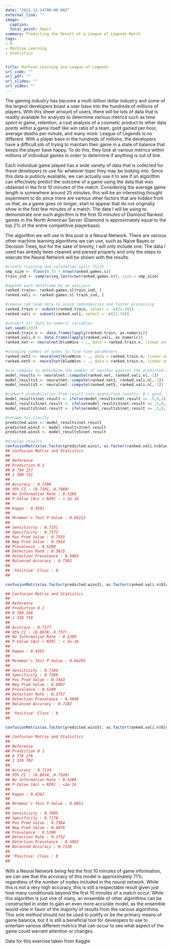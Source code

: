 ```yaml
---
date: "2021-12-14T00:00:00Z"
external_link: ""
image:
  caption:
  focal_point: Smart
summary: Predicting the Result of a League of Legends Match
tags:
- R
- Machine Learning
- Statistics 


title: Machine Learning and League of Legends
url_code: ""
url_pdf: ""
url_slides: ""
url_video: ""
---
```


The gaming industry has become a multi-billion dollar industry and some of the largest developers boast a user base into the hundreds of millions of players. With this sheer amount of users, there will be lots of data that is readily available for analysts to determine various metrics such as time spent in game, retention, a cost analysis of a cosmetic product to other data points within a game itself like win ratio of a team, gold gained per hour, average deaths per minute, and many more. League of Legends is no different. With a player base in the hundreds of millions, the developers have a difficult job of trying to maintain their game in a state of balance that keeps the player base happy. To do this, they look at various metrics within millions of individual games in order to determine if anything is out of line. 

Each individual game played has a wide variety of data that is collected for these developers to use for whatever topic they may be looking into. Since this data is publicly available, we can actually use it to see if an algorithm can effectively predict the outcome of a game using the data that was obtained in the first 10 minutes of the match. Considering the average game length is somewhere around 25 minutes, this will be an interesting thought experiment to do since there are various other factors that are hidden from us that, as a game goes on longer, start to appear that do not originally show in the first few minutes of a match. The data I will be using to demonstrate one such algorithm is the first 10 minutes of Diamond Ranked games in the North American Server (Diamond is approximately equal to the top 2% of the entire competitive playerbase).

The algorithm we will use in this post is a Neural Network. There are various other machine learning algorithms we can use, such as Naive Bayes or Decision Trees, but for the sake of brevity, I will only include one. The data I used has already been cleaned and parsed properly and only the steps to execute the Neural Network will be shown with the results. 

```r
#create training and validation split 75/25
smp_size <- floor(0.75 * nrow(ranked.games.s))
train_ind <- sample(seq_len(nrow(ranked.games.s)), size = smp_size)

#append each dataframe by an antijoin
ranked.train<- ranked.games.s[train_ind, ]
ranked.vali <- ranked.games.s[-train_ind, ]

#remove red team data to avoid redundancies and faster processing
ranked.train <- subset(ranked.train, select = -c(21:39))
ranked.vali <- subset(ranked.vali, select = -c(21:39))

#convert all data to numeric variables
set.seed(1337)
ranked.train.n <- data.frame(lapply(ranked.train, as.numeric))
ranked.vali.n <- data.frame(lapply(ranked.vali, as.numeric))
ranked.net <- neuralnet(blueWins ~ ., data = ranked.train.n, linear.output = F, stepmax = 1e7)

#changing number of nodes to fine tune parameters
ranked.net3 <- neuralnet(blueWins ~ ., data = ranked.train.n, linear.output = F, hidden = 3, stepmax = 1e7)
ranked.net5 <- neuralnet(blueWins ~ ., data = ranked.train.n, linear.output = F, hidden = 5, stepmax = 1e7)

#use compute to determine the number of neurons against the predicted result
model_results <- neuralnet::compute(ranked.net, ranked.vali.n[,-1])
model_results3 <- neuralnet::compute(ranked.net3, ranked.vali.n[,-1])
model_results5 <- neuralnet::compute(ranked.net5, ranked.vali.n[,-1])

#convert probabilities from result into quantified results: 0 = good, 1 = bad
model_results$net.result <- ifelse(model_results$net.result <= .5,0,1)
model_results3$net.result <- ifelse(model_results3$net.result <= .5,0,1)
model_results5$net.result <- ifelse(model_results5$net.result <= .5,0,1)

#rename for clarity
predicted.wins <- model_results$net.result
predicted.wins3 <- model_results3$net.result
predicted.wins5 <- model_results5$net.result

#display results
confusionMatrix(as.factor(predicted.wins), as.factor(ranked.vali.n$blueWins))
## Confusion Matrix and Statistics
##
## Reference
## Prediction 0 1
## 0 794 257
## 1 304 721
##
## Accuracy : 0.7298
## 95% CI : (0.7101, 0.7488)
## No Information Rate : 0.5289
## P-Value [Acc > NIR] : < 2e-16
##
## Kappa : 0.4591
##
## Mcnemar's Test P-Value : 0.05212
##
## Sensitivity : 0.7231
## Specificity : 0.7372
## Pos Pred Value : 0.7555
## Neg Pred Value : 0.7034
## Prevalence : 0.5289
## Detection Rate : 0.3825
## Detection Prevalence : 0.5063
## Balanced Accuracy : 0.7302
##
## 'Positive' Class : 0
##

confusionMatrix(as.factor(predicted.wins3), as.factor(ranked.vali.n$blueWins))

## Confusion Matrix and Statistics
##
## Reference
## Prediction 0 1
## 0 780 268
## 1 318 710
##
## Accuracy : 0.7177
## 95% CI : (0.6978, 0.737)
## No Information Rate : 0.5289
## P-Value [Acc > NIR] : < 2e-16
##
## Kappa : 0.4351
##
## Mcnemar's Test P-Value : 0.04295
##
## Sensitivity : 0.7104
## Specificity : 0.7260
## Pos Pred Value : 0.7443
## Neg Pred Value : 0.6907
## Prevalence : 0.5289
## Detection Rate : 0.3757
## Detection Prevalence : 0.5048
## Balanced Accuracy : 0.7182
##
## 'Positive' Class : 0
##

confusionMatrix(as.factor(predicted.wins5), as.factor(ranked.vali.n$blueWins))

## Confusion Matrix and Statistics
##
## Reference
## Prediction 0 1
## 0 779 276
## 1 319 702
##
## Accuracy : 0.7134
## 95% CI : (0.6934, 0.7328)
## No Information Rate : 0.5289
## P-Value [Acc > NIR] : <2e-16
##
## Kappa : 0.4262
##
## Mcnemar's Test P-Value : 0.0851
##
## Sensitivity : 0.7095
## Specificity : 0.7178
## Pos Pred Value : 0.7384
## Neg Pred Value : 0.6876
## Prevalence : 0.5289
## Detection Rate : 0.3752
## Detection Prevalence : 0.5082
## Balanced Accuracy : 0.7136
##
## 'Positive' Class : 0
##

```

With a Neural Network being fed the first 10 minutes of game information, we can see that the accuracy of this model is approximately 71%, regardless of the number of nodes included in the neural network. While this is not a very high accuracy, this is still a respectable result given just how many conditionals beyond the first 10 minutes of a match occur. While this algorithm is just one of many, an ensemble of other algorithms can be constructed in order to gain an even more accurate model, as the ensemble would vote in favor of the majority of results from the various algorithms. This sole method should not be used to justify or be the primary means of game balance, but it is still a beneficial tool for developers to use to entertain various different metrics that can occur to see what aspect of the game could warrant attention or changes.  

Data for this exercise taken from Kaggle 







